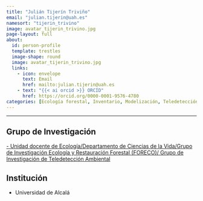 ```yaml
---
title: "Julián Tijerín Triviño"
email: "julian.tijerin@uah.es"  
namesort: "tijerin_trivino"
image: avatar_tijerin_trivino.jpg
page-layout: full
about: 
  id: person-profile
  template: trestles
  image-shape: round
  image: avatar_tijerin_trivino.jpg
  links:
    - icon: envelope
      text: Email
      href: mailto:julian.tijerin@uah.es
    - text: "{{< ai orcid >}} ORCID"
      href: https://orcid.org/0000-0001-9576-4780
categories: [Ecología forestal, Inventario, Modelización, Teledetección, Dinámica forestal]
---
```

 
<hr>

:::{#person-profile}

## Grupo de Investigación
[- Unidad docente de Ecología/Departamento de Ciencias de la Vida/Grupo de Investigación Ecología y Restauración Forestal (FORECO)/ Grupo de Investigación de Teledetección Ambiental](https://forecolab.web.uah.es/)

## Institución
- Universidad de Alcalá

:::
